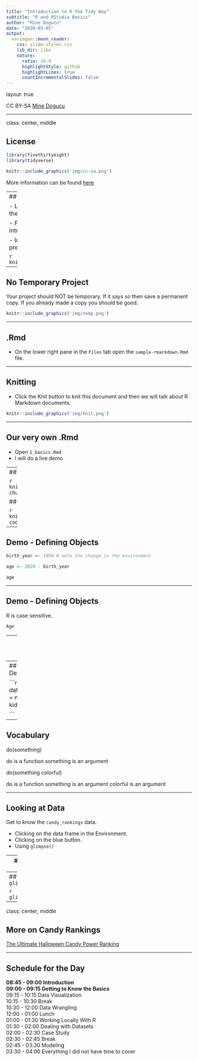 ```yaml
---
title: "Introduction to R the Tidy Way"
subtitle: "R and RStudio Basics"
author: "Mine Dogucu"
date: "2020-03-05"
output:
  xaringan::moon_reader:
    css: slide-styles.css
    lib_dir: libs
    nature:
      ratio: 16:9
      highlightStyle: github
      highlightLines: true
      countIncrementalSlides: false
---
```


layout: true

<!-- This file by Mine Dogucu is licensed under a  Attribution-ShareAlike 2.5 Generic License (CC BY-SA 2.5) More information about the license can be found at https://creativecommons.org/licenses/by-sa/2.5/ -->
  
<div class="my-header"></div>

<div class="my-footer"> 
 CC BY-SA <a href="https://mdogucu.ics.uci.edu">Mine Dogucu</a></div> 

---


class: center, middle

## License

```r
library(fivethirtyeight)
library(tidyverse)
```


```r
knitr::include_graphics('img/cc-sa.png')
```


More information can be found [here](https://creativecommons.org/licenses/by-sa/2.5/)

---
## RStudio Cloud

- Log into RStudio Cloud using the link on the whiteboard

- From Spaces on the left navigation bar intro-r-tidy should be selected. 

- In this workspace, make a copy of the pre-lunch project.


```r
knitr::include_graphics('img/copy.png')
```

---

## No Temporary Project

Your project should NOT be temporary. If it says so then save a permanent copy. If you already made a copy you should be good.

```r
knitr::include_graphics('img/temp.png')
```

---

## .Rmd

- On the lower right pane in the `Files` tab open the `sample-rmarkdown.Rmd` file. 


---

## Knitting

- Click the Knit button to knit this document and then we will talk about R Markdown documents.

```r
knitr::include_graphics('img/knit.png')
```

---

## Our very own .Rmd

- Open `1_basics.Rmd`
- I will do a live demo


---
## Demo - Adding Chunks

```r
knitr::include_graphics('img/code-chunk.png')
```

## Demo - Run Code

```r
knitr::include_graphics('img/run-code.png')
```

---

## Demo - Defining Objects

```r
birth_year <- 1950 # note the change in the environment

age <- 2020 - birth_year

age 
```

---

## Demo - Defining Objects

R is case sensitive.

```r
Age
```

---
## Demo - Defining Objects

```r
name_p <- c("Molly", "Zainab", "Mohsen") #c is a combine function 
# strings come in quotes

kid_p <- c(2, 3, 2) 

```

---
## Demo - Defining Objects

```r
data.frame(name = name_p,
           kid = kid_p)

```

---

## Vocabulary

do(something)

do is a function something is an argument

do(something colorful)

do is a function something is an argument colorful is an argument

---

## Looking at Data

Get to know the `candy_rankings` data. 

- Clicking on the data frame in the Environment.
- Clicking on the blue button. 
- Using `glimpse()`

---
## Looking at Data - `glimpse()`

`glimpse()` shows variables and some data values but it is not in the usual row-column format but rather flipped version of this with additional information about the variables and the data frame.

---
## Looking at Data - `glimpse()`

```r
glimpse(candy_rankings)
```

---
class: center, middle

## More on Candy Rankings

[The Ultimate Halloween Candy Power Ranking](https://fivethirtyeight.com/features/the-ultimate-halloween-candy-power-ranking/)

---

## Schedule for the Day

__08:45 - 09:00 Introduction__  
__09:00 - 09:15 Getting to Know the Basics__  
09:15 - 10:15 Data Visualization  
10:15 - 10:30 Break  
10:30 - 12:00 Data Wrangling  
12:00 - 01:00 Lunch  
01:00 - 01:30 Working Locally With R  
01:30 - 02:00 Dealing with Datasets  
02:00 - 02:30 Case Study  
02:30 - 02:45 Break  
02:45 - 03:30 Modeling  
03:30 - 04:00 Everything I did not have time to cover




